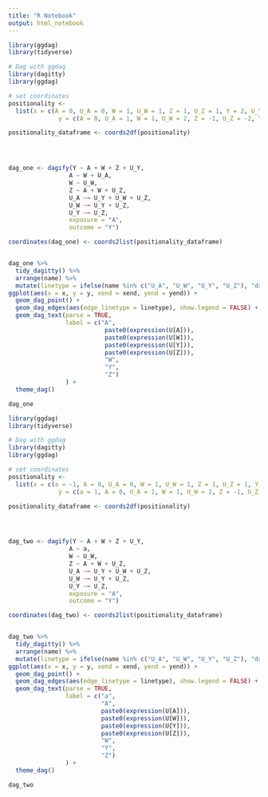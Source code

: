 ```yaml
---
title: "R Notebook"
output: html_notebook
---
```



```r

library(ggdag)
library(tidyverse)

# Dag with ggdag
library(dagitty)
library(ggdag)

# set coordinates
positionality <- 
  list(x = c(A = 0, U_A = 0, W = 1, U_W = 1, Z = 1, U_Z = 1, Y = 2, U_Y = 2), 
              y = c(A = 0, U_A = 1, W = 1, U_W = 2, Z = -1, U_Z = -2, Y = 0, U_Y = 1))

positionality_dataframe <- coords2df(positionality)




dag_one <- dagify(Y ~ A + W + Z + U_Y,
                 A ~ W + U_A,
                 W ~ U_W,
                 Z ~ A + W + U_Z, 
                 U_A ~~ U_Y + U_W + U_Z, 
                 U_W ~~ U_Y + U_Z, 
                 U_Y ~~ U_Z,
                 exposure = "A",
                 outcome = "Y") 

coordinates(dag_one) <- coords2list(positionality_dataframe)


dag_one %>%
  tidy_dagitty() %>% 
  arrange(name) %>% 
  mutate(linetype = ifelse(name %in% c("U_A", "U_W", "U_Y", "U_Z"), "dashed", "solid")) %>% 
ggplot(aes(x = x, y = y, xend = xend, yend = yend)) + 
  geom_dag_point() + 
  geom_dag_edges(aes(edge_linetype = linetype), show.legend = FALSE) +
  geom_dag_text(parse = TRUE, 
                label = c("A",
                           paste0(expression(U[A])), 
                           paste0(expression(U[W])), 
                           paste0(expression(U[Y])), 
                           paste0(expression(U[Z])),
                           "W", 
                           "Y", 
                           "Z")
                ) +
  theme_dag()

dag_one

```




```r

library(ggdag)
library(tidyverse)

# Dag with ggdag
library(dagitty)
library(ggdag)

# set coordinates
positionality <- 
  list(x = c(a = -1, A = 0, U_A = 0, W = 1, U_W = 1, Z = 1, U_Z = 1, Y = 2, U_Y = 2), 
              y = c(a = 1, A = 0, U_A = 1, W = 1, U_W = 2, Z = -1, U_Z = -2, Y = 0, U_Y = 1))

positionality_dataframe <- coords2df(positionality)




dag_two <- dagify(Y ~ A + W + Z + U_Y,
                 A ~ a,
                 W ~ U_W,
                 Z ~ A + W + U_Z, 
                 U_A ~~ U_Y + U_W + U_Z, 
                 U_W ~~ U_Y + U_Z, 
                 U_Y ~~ U_Z,
                 exposure = "A",
                 outcome = "Y") 

coordinates(dag_two) <- coords2list(positionality_dataframe)


dag_two %>%
  tidy_dagitty() %>% 
  arrange(name) %>% 
  mutate(linetype = ifelse(name %in% c("U_A", "U_W", "U_Y", "U_Z"), "dashed", "solid")) %>% 
ggplot(aes(x = x, y = y, xend = xend, yend = yend)) + 
  geom_dag_point() + 
  geom_dag_edges(aes(edge_linetype = linetype), show.legend = FALSE) +
  geom_dag_text(parse = TRUE, 
                label = c("a", 
                          "A",
                          paste0(expression(U[A])), 
                          paste0(expression(U[W])), 
                          paste0(expression(U[Y])), 
                          paste0(expression(U[Z])),
                          "W", 
                          "Y", 
                          "Z")
                ) +
  theme_dag()

dag_two

```

